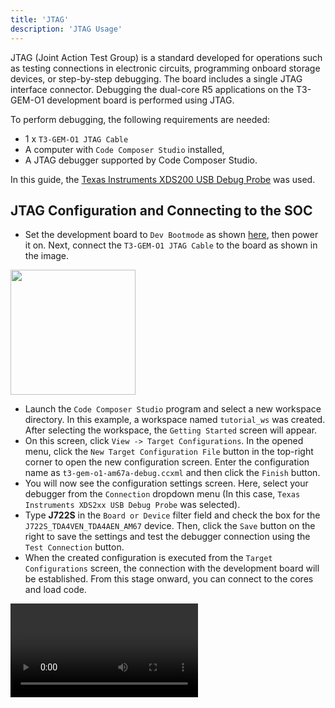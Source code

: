 ```yaml
---
title: 'JTAG'
description: 'JTAG Usage'
---
```


JTAG (Joint Action Test Group) is a standard developed for operations such as testing connections in electronic
circuits, programming onboard storage devices, or step-by-step debugging. The board includes a single JTAG
interface connector. Debugging the dual-core R5 applications on the T3-GEM-O1 development board is performed using JTAG.

To perform debugging, the following requirements are needed:

- 1 x `T3-GEM-O1 JTAG Cable`
- A computer with `Code Composer Studio` installed,
- A JTAG debugger supported by Code Composer Studio.

In this guide, the [Texas Instruments XDS200 USB Debug Probe](https://www.ti.com/tool/TMDSEMU200-U) was used.

## JTAG Configuration and Connecting to the SOC

- Set the development board to `Dev Bootmode` as shown [here](/en/quickstart#1-3-bootmode-switch), then power it on.
  Next, connect the `T3-GEM-O1 JTAG Cable` to the board as shown in the image.

<Frame caption="Todo: Connecting the JTAG cable to the board">
  <img height="200" width="200" src="/images/under-construction.png" />
</Frame>

- Launch the `Code Composer Studio` program and select a new workspace directory. In this example, a workspace 
  named `tutorial_ws` was created. After selecting the workspace, the `Getting Started` screen will appear.
- On this screen, click `View -> Target Configurations`. In the opened menu, click the `New Target Configuration File` 
  button in the top-right corner to open the new configuration screen. Enter the configuration name 
  as `t3-gem-o1-am67a-debug.ccxml` and then click the `Finish` button.
- You will now see the configuration settings screen. Here, select your debugger from the `Connection` dropdown 
  menu (In this case, `Texas Instruments XDS2xx USB Debug Probe` was selected).
- Type **J722S** in the `Board or Device` filter field and check the box for the `J722S_TDA4VEN_TDA4AEN_AM67` device. 
  Then, click the `Save` button on the right to save the settings and test the debugger connection using 
  the `Test Connection` button.
- When the created configuration is executed from the `Target Configurations` screen, the connection with the
  development board will be established. From this stage onward, you can connect to the cores and load code.

<Frame caption="Configuring JTAG and connecting to the SOC">
  <video controls className="w-full aspect-video" src="/videos/jtag-debug-start.mp4"></video>
</Frame>

